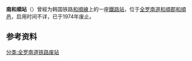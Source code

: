 {{朝鮮半島車站資訊
|公司色 = black
|文字色 = 
|站名 = 南和順站
|圖片 = 
|pxl = 
|圖片說明 =
|前一站 = [[和顺站_(全罗南道)|和顺]]
|前一站距離 = 2.0
|後一站距離 = 5.2
|後一站 = [[壯東站|壯東]]
|所屬路線 = [[和順線|和順線]]
|距離 = 2.0
|起點站 = [[和顺站_(全罗南道)|和顺]]
|諺文 = 남화순역
|朝鮮漢字 = 南和順驛
|文觀部式 =Namhwasun-yeok 
|馬-賴式 =Namhwasun-yŏk
|副站名 = 
|車站編號 = 
|停站路線數 = 
|所屬公司 = [[大韩石炭公社|大韩石炭公社]]
|所在地 =[[全罗南道|全罗南道]][[和順郡|和順郡]][[和順邑|和順邑]]
|車站構造 = 地面车站
|月台配置 = 
|啟用年月日 =
|廢站年月日 =1974年8月15日<ref>1974년 8월 12일 대한민국 관보 철도청 고시 제 37호</ref>
|上下車人次 = 
|統計年度 = 
|轉車 = 
|備註 = 
|全寬備註 = 
}}

'''南和順站'''（{{kor|諺=남화순역|漢=南和順驛|羅=Namhwasun yeok|f=y}}）曾經为韩国铁路[[和順線|和順線]]上的一座[[鐵路站|鐵路站]]，位于[[全罗南道|全罗南道]][[和順郡|和順郡]][[和順邑|和順邑]]，启用时间不详，已于1974年废止。

== 参考资料 ==
{{reflist}}

{{和顺线}}

[[分类:全罗南道铁路废站|分类:全罗南道铁路废站]]
